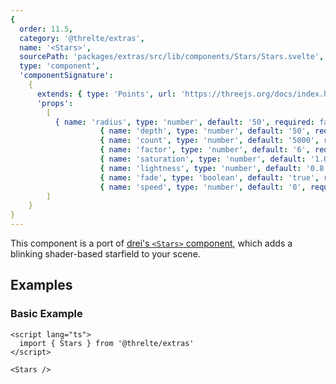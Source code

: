 ```yaml
---
{
  order: 11.5,
  category: '@threlte/extras',
  name: '<Stars>',
  sourcePath: 'packages/extras/src/lib/components/Stars/Stars.svelte',
  type: 'component',
  'componentSignature':
    {
      extends: { type: 'Points', url: 'https://threejs.org/docs/index.html#api/en/objects/Points' },
      'props':
        [
          { name: 'radius', type: 'number', default: '50', required: false, description: 'Minimum distance of points to center' },
					{ name: 'depth', type: 'number', default: '50', required: false, description: 'Radius + depth = maximum distance of points from center' },
					{ name: 'count', type: 'number', default: '5000', required: false, description: 'Number of stars' },
					{ name: 'factor', type: 'number', default: '6', required: false, description: 'Size of stars' },
					{ name: 'saturation', type: 'number', default: '1.0', required: false },
					{ name: 'lightness', type: 'number', default: '0.8', required: false },
					{ name: 'fade', type: 'boolean', default: 'true', required: false, description: 'If stars should fade at the edges (shows blurry circles instead of squares)' },
					{ name: 'speed', type: 'number', default: '0', required: false, description: 'Speed of blinking animation' }
        ]
    }
}
---
```


This component is a port of [drei's `<Stars>`
component](https://github.com/pmndrs/drei#stars), which adds a blinking shader-based starfield to your scene.

<Example path="extras/stars" />

## Examples

### Basic Example

```svelte title="Billboard.svelte"
<script lang="ts">
  import { Stars } from '@threlte/extras'
</script>

<Stars />
```
